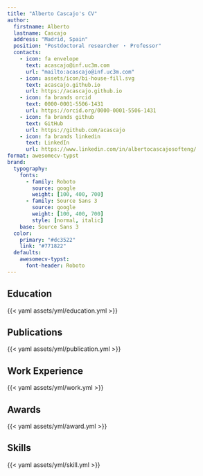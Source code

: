 ```yaml
---
title: "Alberto Cascajo's CV"
author:
  firstname: Alberto
  lastname: Cascajo
  address: "Madrid, Spain"
  position: "Postdoctoral researcher ・ Professor"
  contacts:
    - icon: fa envelope
      text: acascajo@inf.uc3m.com
      url: "mailto:acascajo@inf.uc3m.com"
    - icon: assets/icon/bi-house-fill.svg
      text: acascajo.github.io
      url: https://acascajo.github.io
    - icon: fa brands orcid
      text: 0000-0001-5506-1431
      url: https://orcid.org/0000-0001-5506-1431
    - icon: fa brands github
      text: GitHub
      url: https://github.com/acascajo
    - icon: fa brands linkedin
      text: LinkedIn
      url: https://www.linkedin.com/in/albertocascajosofteng/
format: awesomecv-typst
brand:
  typography: 
    fonts:
      - family: Roboto
        source: google
        weight: [100, 400, 700]
      - family: Source Sans 3
        source: google
        weight: [100, 400, 700]
        style: [normal, italic]
    base: Source Sans 3
  color:
    primary: "#dc3522"
    link: "#771822"
  defaults: 
    awesomecv-typst:
      font-header: Roboto
---
```



## Education

{{< yaml assets/yml/education.yml >}}

## Publications

{{< yaml assets/yml/publication.yml >}}


## Work Experience

{{< yaml assets/yml/work.yml >}}

## Awards

{{< yaml assets/yml/award.yml >}}

## Skills

{{< yaml assets/yml/skill.yml >}}
